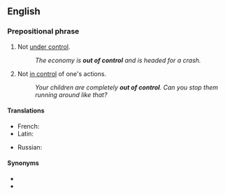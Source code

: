 ==English==

===Prepositional phrase===
{{en-PP}}

# Not [[under control]].
#: ''The economy is '''out of control''' and is headed for a crash.''
# Not [[in control]] of one's actions.
#: ''Your children are completely '''out of control'''. Can you stop them running around like that?''

====Translations====
{{trans-top|not under control}}
* French: {{t|fr|hors de contrôle}}
* Latin: {{t|la|impos}}
{{trans-mid}}
* Russian: {{t-needed|ru}}
{{trans-bottom}}

====Synonyms====
* {{l|en|full tilt boogie}}
* {{l|en|on the loose}}